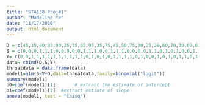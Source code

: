 ```yaml
---
title: "STA138 Proj#1"
author: "Madeline Ye"
date: "11/17/2016"
output: html_document
---
```


```r
D = c(45,15,40,83,90,25,35,65,95,35,75,45,50,75,30,25,20,60,70,30,60,61,65,15,20,45,15,25,15,30,40,15,135,20,40)
S = c(0,0,0,1,1,1,0,0,0,0,0,1,1,1,0,0,1,1,1,0,0,0,0,1,1,0,1,0,1,0,0,1,1,1,1)
Y= c(0,0,1,1,1,1,1,1,1,1,1,1,0,1,0,1,0,1,1,1,1,0,1,0,0,1,0,1,0,1,1,0,1,0,0)
data= cbind(D,S,Y)
throatdata = data.frame(data)
model1=glm(S~Y+D,data=throatdata,family=binomial("logit"))
summary(model1)
b0=coef(model1)[1]       # extract the estimate of intercept 
b1=coef(model1)[2]  #extract estiate of slope
anova(model1, test = "Chisq")

```
